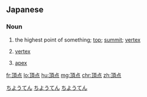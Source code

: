 {{also|頂點|顶点}}
==Japanese==
{{ja-kanjitab|ちょう|てん|yomi=o}}

===Noun===
{{ja-noun|ちょうてん|kyu=頂點}}

# the highest point of something; [[top]]; [[summit]]; [[vertex]]
# {{lb|ja|geometry|graph theory}} [[vertex]]
# {{lb|ja|geometry}} [[apex]]

[[Category:ja:Geometry|ちようてん]]
[[Category:ja:Graph theory|ちようてん]]
[[Category:ja:Mathematics|ちようてん]]

[[fr:頂点]]
[[lo:頂点]]
[[hu:頂点]]
[[mg:頂点]]
[[chr:頂点]]
[[zh:頂点]]